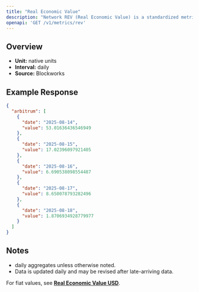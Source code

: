 ```yaml
---
title: "Real Economic Value"
description: "Network REV (Real Economic Value) is a standardized metric that tracks blockchain value accrual generated by user activity. REV consists of both in-protocol transaction fees and out-of-protocol tips that users pay for transaction execution, so it measures the monetary demand to transact onchain."
openapi: 'GET /v1/metrics/rev'
---
```


## Overview

- **Unit:** native units
- **Interval:** daily
- **Source:** Blockworks

## Example Response

```json
{
  "arbitrum": [
    {
      "date": "2025-08-14",
      "value": 53.01636436546949
    },
    {
      "date": "2025-08-15",
      "value": 17.02396097921405
    },
    {
      "date": "2025-08-16",
      "value": 6.690538098554487
    },
    {
      "date": "2025-08-17",
      "value": 8.650078793282496
    },
    {
      "date": "2025-08-18",
      "value": 1.8706934928779977
    }
  ]
}
```

## Notes
- daily aggregates unless otherwise noted.
- Data is updated daily and may be revised after late-arriving data.


<Note>For fiat values, see **[Real Economic Value USD](./rev-usd)**.</Note>
